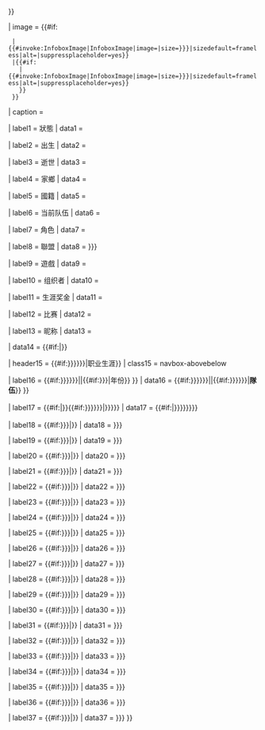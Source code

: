 {{Infobox
| bodyclass   = vcard

| aboveclass  = fn
| above       = {{{ID|}}}

| subheaderclass = 
| subheader   = {{#if:{{{name|}}}|<span class="name">{{{name}}}</span>{{#if:{{{name_trans|}}}|<br />(''<span class="name">{{{name_trans}}}</span>'')}}}}


| image       = {{#if:{{{image|}}}
  |{{#invoke:InfoboxImage|InfoboxImage|image={{{image|}}}|size={{{image_size|{{{size|}}}}}}|sizedefault=frameless|alt={{{alt|}}}|suppressplaceholder=yes}}
  |{{#if:{{{logo|}}}
    |{{#invoke:InfoboxImage|InfoboxImage|image={{{logo|}}}|size={{{image_size|{{{size|}}}}}}|sizedefault=frameless|alt={{{alt|}}}|suppressplaceholder=yes}}
    }}
  }}
| caption     = {{{caption|}}}

| label1     = 狀態
| data1      = {{{status|}}}

| label2     = 出生
| data2      = {{br separated entries|1={{{birth_name|}}}|2={{{birth_date|}}}|3={{{birth_place|}}}}}

| label3     = 逝世
| data3      = {{br separated entries|1={{{death_date|}}}|2={{{death_place|}}}}}

| label4     = 家鄉
| data4      = {{{hometown|}}}

| label5     = 國籍
| data5      = {{{nationality|}}}

| label6     = 当前队伍
| data6      = {{{team|}}}

| label7     = 角色
| data7      ={{{role|}}}

| label8     = 聯盟
| data8      = {{{league|{{{leagues|}}}}}}

| label9     = 遊戲
| data9      = {{{games|}}}

| label10    = 组织者
| data10     =  {{{coach|}}}

| label11    = 生涯奖金
| data11     = {{{earnings|}}}

| label12    = 比赛
| data12     = {{{championships|}}}

| label13    = 昵称
| data13     = {{{nickname|}}}

| data14     = {{#if:{{{website|}}}|{{official website|{{{website}}}}}}}

| header15   = {{#if:{{{team1|{{{clubs1|{{{clubs|}}}}}}}}}|职业生涯}}
| class15    = navbox-abovebelow

| label16    = {{#if:{{{team1|{{{clubs1|{{{clubs|}}}}}}}}}||{{#if:{{{years1|{{{years|}}}}}}|年份}} }}
| data16     = {{#if:{{{team1|{{{clubs1|{{{clubs|}}}}}}}}}||{{#if:{{{team1|{{{clubs1|{{{clubs|}}}}}}}}}|'''隊伍'''}} }}

| label17    = {{#if:{{{clubs|}}}|<span style="line-height:1.7em">}}{{#if:{{{team1|{{{clubs1|{{{clubs|}}}}}}}}}|<span style="font-weight:normal">{{{years1|{{{years|–}}}}}}</span>}}
| data17     = {{#if:{{{clubs|}}}|<span style="line-height:1.7em">}}{{{team1|{{{clubs1|{{{clubs|}}}}}}}}}

| label18    = {{#if:{{{team2|{{{clubs2|}}}}}}|<span style="font-weight:normal">{{{years2|–}}}</span>}}
| data18     = {{{team2|{{{clubs2|}}}}}}

| label19    = {{#if:{{{team3|{{{clubs3|}}}}}}|<span style="font-weight:normal">{{{years3|–}}}</span>}}
| data19     = {{{team3|{{{clubs3|}}}}}}

| label20    = {{#if:{{{team4|{{{clubs4|}}}}}}|<span style="font-weight:normal">{{{years4|–}}}</span>}}
| data20     = {{{team4|{{{clubs4|}}}}}}

| label21    = {{#if:{{{team5|{{{clubs5|}}}}}}|<span style="font-weight:normal">{{{years5|–}}}</span>}}
| data21    = {{{team5|{{{clubs5|}}}}}}

| label22    = {{#if:{{{team6|{{{clubs6|}}}}}}|<span style="font-weight:normal">{{{years6|–}}}</span>}}
| data22     = {{{team6|{{{clubs6|}}}}}}

| label23    = {{#if:{{{team7|{{{clubs7|}}}}}}|<span style="font-weight:normal">{{{years7|–}}}</span>}}
| data23     = {{{team7|{{{clubs7|}}}}}}

| label24    = {{#if:{{{team8|{{{clubs8|}}}}}}|<span style="font-weight:normal">{{{years8|–}}}</span>}}
| data24     = {{{team8|{{{clubs8|}}}}}}

| label25    = {{#if:{{{team9|{{{clubs9|}}}}}}|<span style="font-weight:normal">{{{years9|–}}}</span>}}
| data25     = {{{team9|{{{clubs9|}}}}}}

| label26    = {{#if:{{{team10|{{{clubs10|}}}}}}|<span style="font-weight:normal">{{{years10|–}}}</span>}}
| data26     = {{{team10|{{{clubs10|}}}}}}

| label27    = {{#if:{{{team11|{{{clubs11|}}}}}}|<span style="font-weight:normal">{{{years11|–}}}</span>}}
| data27     = {{{team11|{{{clubs11|}}}}}}

| label28    = {{#if:{{{team12|{{{clubs12|}}}}}}|<span style="font-weight:normal">{{{years12|–}}}</span>}}
| data28     = {{{team12|{{{clubs12|}}}}}}

| label29    = {{#if:{{{team13|{{{clubs13|}}}}}}|<span style="font-weight:normal">{{{years13|–}}}</span>}}
| data29     = {{{team13|{{{clubs13|}}}}}}

| label30    = {{#if:{{{team14|{{{clubs14|}}}}}}|<span style="font-weight:normal">{{{years14|–}}}</span>}}
| data30     = {{{team14|{{{clubs14|}}}}}}

| label31    = {{#if:{{{team15|{{{clubs15|}}}}}}|<span style="font-weight:normal">{{{years15|–}}}</span>}}
| data31     = {{{team15|{{{clubs15|}}}}}}

| label32    = {{#if:{{{team16|{{{clubs16|}}}}}}|<span style="font-weight:normal">{{{years16|–}}}</span>}}
| data32     = {{{team16|{{{clubs16|}}}}}}

| label33    = {{#if:{{{team17|{{{clubs17|}}}}}}|<span style="font-weight:normal">{{{years17|–}}}</span>}}
| data33     = {{{team17|{{{clubs17|}}}}}}

| label34    = {{#if:{{{team18|{{{clubs18|}}}}}}|<span style="font-weight:normal">{{{years18|–}}}</span>}}
| data34     = {{{team18|{{{clubs18|}}}}}}

| label35    = {{#if:{{{team19|{{{clubs19|}}}}}}|<span style="font-weight:normal">{{{years19|–}}}</span>}}
| data35     = {{{team19|{{{clubs190|}}}}}}

| label36    = {{#if:{{{team20|{{{clubs20|}}}}}}|<span style="font-weight:normal">{{{years20|–}}}</span>}}
| data36     = {{{team20|{{{clubs20|}}}}}}

| label37    = {{#if:{{{team21|{{{clubs21|}}}}}}|<span style="font-weight:normal">{{{years21|–}}}</span>}}
| data37    = {{{team21|{{{clubs21|}}}}}}
}}<noinclude>
{{documentation}}
</noinclude>